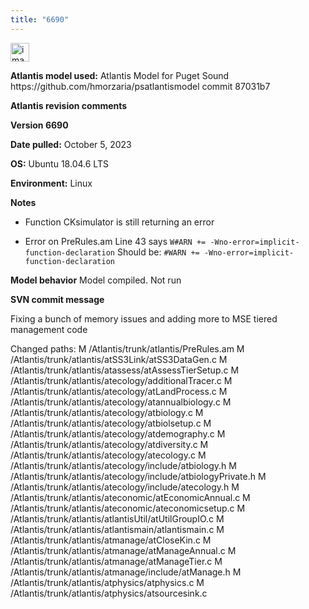 ```yaml
---
title: "6690"
---
```


<img width="30" alt="image" src="https://user-images.githubusercontent.com/11339490/272713181-58a7442b-f4df-4987-9afe-cb4702236a8f.jpg">

**Atlantis model used:** Atlantis Model for Puget Sound https://github.com/hmorzaria/psatlantismodel commit 87031b7

**Atlantis revision comments**

**Version 6690**

**Date pulled:** October 5, 2023

**OS:** Ubuntu 18.04.6 LTS

**Environment:** Linux

**Notes**

-   Function CKsimulator is still returning an error

-  Error on PreRules.am 
Line 43 says
`W#ARN += -Wno-error=implicit-function-declaration`
Should be:
`#WARN += -Wno-error=implicit-function-declaration`

**Model behavior**
Model compiled. Not run

**SVN commit message**

Fixing a bunch of memory issues and adding more to MSE tiered management code

Changed paths:
   M /Atlantis/trunk/atlantis/PreRules.am
   M /Atlantis/trunk/atlantis/atSS3Link/atSS3DataGen.c
   M /Atlantis/trunk/atlantis/atassess/atAssessTierSetup.c
   M /Atlantis/trunk/atlantis/atecology/additionalTracer.c
   M /Atlantis/trunk/atlantis/atecology/atLandProcess.c
   M /Atlantis/trunk/atlantis/atecology/atannualbiology.c
   M /Atlantis/trunk/atlantis/atecology/atbiology.c
   M /Atlantis/trunk/atlantis/atecology/atbiolsetup.c
   M /Atlantis/trunk/atlantis/atecology/atdemography.c
   M /Atlantis/trunk/atlantis/atecology/atdiversity.c
   M /Atlantis/trunk/atlantis/atecology/atecology.c
   M /Atlantis/trunk/atlantis/atecology/include/atbiology.h
   M /Atlantis/trunk/atlantis/atecology/include/atbiologyPrivate.h
   M /Atlantis/trunk/atlantis/atecology/include/atecology.h
   M /Atlantis/trunk/atlantis/ateconomic/atEconomicAnnual.c
   M /Atlantis/trunk/atlantis/ateconomic/ateconomicsetup.c
   M /Atlantis/trunk/atlantis/atlantisUtil/atUtilGroupIO.c
   M /Atlantis/trunk/atlantis/atlantismain/atlantismain.c
   M /Atlantis/trunk/atlantis/atmanage/atCloseKin.c
   M /Atlantis/trunk/atlantis/atmanage/atManageAnnual.c
   M /Atlantis/trunk/atlantis/atmanage/atManageTier.c
   M /Atlantis/trunk/atlantis/atmanage/include/atManage.h
   M /Atlantis/trunk/atlantis/atphysics/atphysics.c
   M /Atlantis/trunk/atlantis/atphysics/atsourcesink.c